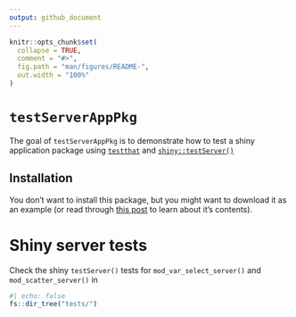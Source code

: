 ```yaml
---
output: github_document
---
```


<!-- README.md is generated from README.Rmd. Please edit that file -->

```r
knitr::opts_chunk$set(
  collapse = TRUE,
  comment = "#>",
  fig.path = "man/figures/README-",
  out.width = "100%"
)
```

# `testServerAppPkg`

<!-- badges: start -->
<!-- badges: end -->

The goal of `testServerAppPkg` is to demonstrate how to test a shiny application package using [`testthat`](https://testthat.r-lib.org/) and [`shiny::testServer()`](https://search.r-project.org/CRAN/refmans/shiny/html/testServer.html)

## Installation

You don't want to install this package, but you might want to download it as an example (or read through [this post](https://mjfrigaard.github.io/posts/test-shiny-p2/) to learn about it's contents).

# Shiny server tests 

Check the shiny `testServer()` tests for `mod_var_select_server()` and `mod_scatter_server()` in

```r
#| echo: false
fs::dir_tree("tests/")
```




